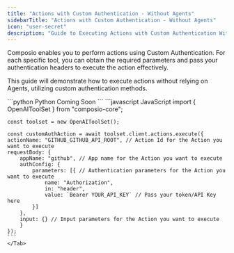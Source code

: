 ```yaml
---
title: "Actions with Custom Authentication - Without Agents"
sidebarTitle: "Actions with Custom Authentication - Without Agents"
icon: "user-secret"
description: "Guide to Executing Actions with Custom Authentication Without Agents"
---
```


Composio enables you to perform actions using Custom Authentication. For each specific tool, you can obtain the required parameters and pass your authentication headers to execute the action effectively.

This guide will demonstrate how to execute actions without relying on Agents, utilizing custom authentication methods.

<Tabs>
    <Tab title="Python">
    ```python Python
    Coming Soon
    ```
    </Tab>
    <Tab title="Javascript">
    ```javascript JavaScript
    import { OpenAIToolSet } from "composio-core";

    const toolset = new OpenAIToolSet();

    const customAuthAction = await toolset.client.actions.execute({
    actionName: "GITHUB_GITHUB_API_ROOT", // Action Id for the Action you want to execute
    requestBody: {
        appName: "github", // App name for the Action you want to execute
        authConfig: {
            parameters: [{ // Authentication parameters for the Action you want to execute
                name: "Authorization",
                in: "header",
                value: `Bearer YOUR_API_KEY` // Pass your token/API Key here
            }]
        },
        input: {} // Input parameters for the Action you want to execute
        }
    });
    ```
    </Tab>
</Tabs>
